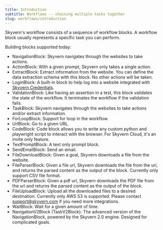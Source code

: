 ```yaml
---
title: Introduction
subtitle: Workflows -- chaining multiple tasks together
slug: workflows/introduction
---
```


Skyvern's workflow consists of a sequence of workflow blocks. A workflow block usually represents a specific task you can perform.

Building blocks supported today:
- NavigationBlock: Skyvern navigates through the websites to take actions.
- ActionBlock: With a given prompt, Skyvern only takes a single action.
- ExtractBlock: Extract information from the website. You can define the data extraction schema with this block. No other actions will be taken.
- LoginBlock: A built-in block to help log into a website integrated with [Skyvern Credentials](/credentials/introduction).
- ValidationBlock: Like having an assertion in a test, this block validates the state of the workflow. It terminates the workflow if the validation fails. 
- TaskBlock: Skyvern navigates through the websites to take actions and/or extract information.
- ForLoopBlock: Support for loop in the workflow.
- UrlBlock: Go to a given URL.
- CodeBlock: Code block allows you to write any custom python and playwright script to interact with the browser. For Skyvern Cloud, it's an invite only feature.
- TextPromptBlock: A text only prompt block.
- SendEmailBlock: Send an email.
- FileDownloadBlock: Given a goal, Skyvern downloads a file from the website.
- FileParserBlock: Given a file url, Skyvern downloads the file from the url, and returns the parsed content as the output of the block. Currently only support CSV file format.
- PDFParserBlock: Given a pdf url, Skyvern downloads the PDF file from the url and returns the parsed content as the output of the block.
- FileUploadBlock: Upload all the downloaded files to a desired destination. Currently only AWS S3 is supported. Please contact support@skyvern.com if you need more integrations.
- WaitBlock: Wait for a given amount of time.
- NavigationV2Block (TaskV2Block): The advanced version of the NavigationBlock, powered by the Skyvern 2.0 engine. Designed for complicated goals.